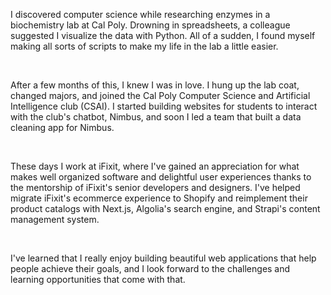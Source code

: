 I discovered computer science while researching enzymes in a biochemistry lab at Cal Poly.
Drowning in spreadsheets, a colleague suggested I visualize the data with Python.
All of a sudden, I found myself making all sorts of scripts to make my life in the lab a little easier.

<br />

After a few months of this, I knew I was in love.
I hung up the lab coat, changed majors, and joined the Cal Poly Computer Science and Artificial Intelligence club (CSAI).
I started building websites for students to interact with the club's chatbot, Nimbus, and soon I led a team that built a data cleaning app for Nimbus.

<br />

These days I work at iFixit, where I've gained an appreciation for what makes well organized software and delightful user experiences thanks to the mentorship of iFixit's senior developers and designers.
I've helped migrate iFixit's ecommerce experience to Shopify and reimplement their product catalogs with Next.js, Algolia's search engine, and Strapi's content management system.

<br />

I've learned that I really enjoy building beautiful web applications that help people achieve their goals, and I look forward to the challenges and learning opportunities that come with that.

